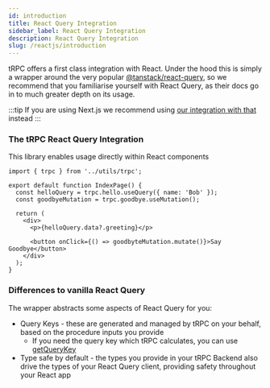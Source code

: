 ```yaml
---
id: introduction
title: React Query Integration
sidebar_label: React Query Integration
description: React Query Integration
slug: /reactjs/introduction
---
```


tRPC offers a first class integration with React. Under the hood this is simply a wrapper around the very popular [@tanstack/react-query](https://tanstack.com/query/latest), so we recommend that you familiarise yourself with React Query, as their docs go in to much greater depth on its usage.

:::tip
If you are using Next.js we recommend using [our integration with that](/docs/nextjs/introduction) instead
:::

### The tRPC React Query Integration

This library enables usage directly within React components

```tsx title='pages/IndexPage.tsx'
import { trpc } from '../utils/trpc';

export default function IndexPage() {
  const helloQuery = trpc.hello.useQuery({ name: 'Bob' });
  const goodbyeMutation = trpc.goodbye.useMutation();

  return (
    <div>
      <p>{helloQuery.data?.greeting}</p>

      <button onClick={() => goodbyteMutation.mutate()}>Say Goodbye</button>
    </div>
  );
}
```

### Differences to vanilla React Query

The wrapper abstracts some aspects of React Query for you:

- Query Keys - these are generated and managed by tRPC on your behalf, based on the procedure inputs you provide
  - If you need the query key which tRPC calculates, you can use [getQueryKey](/docs/reactjs/getquerykey)
- Type safe by default - the types you provide in your tRPC Backend also drive the types of your React Query client, providing safety throughout your React app
